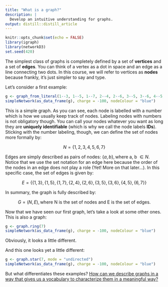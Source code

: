 ```yaml
---
title: "What is a graph?"
description: |
  Develop an intuitive understanding for graphs.
output: distill::distill_article
---
```


```r
knitr::opts_chunk$set(echo = FALSE)
library(igraph)
library(networkD3)
set.seed(420)
```

The simplest class of graphs is completely defined by a set of **vertices** and a set of **edges**.
You can think of a vertex as a dot in space and an edge as a line connecting two dots.
In this course, we will refer to vertices as **nodes** because frankly, it's just simpler to say and type.

Let's consider a first example:

```r
g <- graph_from_literal(1--3, 1--5, 1--7, 2--4, 2--6, 3--5, 3--6, 4--5, 6--7)
simpleNetwork(as_data_frame(g), charge = -100, nodeColour = "blue")
```

This is a simple graph.
As you can see, each node is labelled with a number which is how we usually keep track of nodes.
Labeling nodes with numbers is not obligatory though.
You can call your nodes whatever you want as long they are **uniquely identifiable** (which is why we call the node labels **IDs**).
Sticking with the number labeling, though, we can define the set of nodes more formally by:

$$
N = \{1, 2, 3, 4, 5, 6, 7\}
$$

Edges are simply described as pairs of nodes: $\{a, b\}, \text{where a, b } \in N$.
Notice that we use the set notation for an edge here because the order of the nodes in an edge does not play a role (Yet! More on that later...).
In this specific case, the set of edges is given by:

$$
E = \{\{1, 3\}, \{1, 5\}, \{1, 7\}, \{2, 4\}, \{2, 6\}, \{3, 5\}, \{3, 6\}, \{4, 5\}, \{6, 7\}\}
$$

In summary, the graph is fully described by:

$$
G = (N, E), \text{where N is the set of nodes and E is the set of edges.}
$$

Now that we have seen our first graph, let's take a look at some other ones.
This is also a graph:

```r
g <- graph.ring(7)
simpleNetwork(as_data_frame(g), charge = -100, nodeColour = "blue")
```

Obviously, it looks a little different. 

And this one looks yet a little different:

```r
g <- graph.star(7, mode = "undirected")
simpleNetwork(as_data_frame(g), charge = -100, nodeColour = "blue")
```

But what differentiates these examples?
[How can we describe graphs in a way that gives us a vocabulary to characterize them in a meaningful way?](./talking-about-graphs.html)

